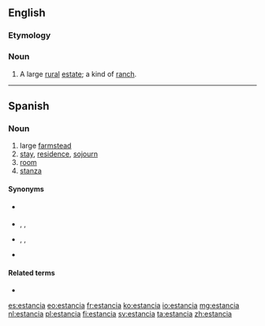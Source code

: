 {{also|estância|Estância}}
==English==
{{wikipedia}}

===Etymology===
{{etyl|es|en}}

===Noun===
{{en-noun}}

# {{label|en|of Latin America}} A large [[rural]] [[estate]]; a kind of [[ranch]].

----

==Spanish==

===Noun===
{{es-noun|f}}

# large [[farmstead]]
# [[stay]], [[residence]], [[sojourn]]
# [[room]]
# [[stanza]]

====Synonyms====
* {{sense|stay}} {{l|es|estadía}}
* {{sense|farm}} {{l|es|finca}}, {{l|es|cortijo}}, {{l|es|hacienda}}
* {{sense|room}} {{l|es|habitación}}, {{l|es|cuarto}}, {{l|es|pieza}}
* {{sense|stanza}} {{l|es|estrofa}}

====Related terms====
* {{l|es|estar}}

[[es:estancia]]
[[eo:estancia]]
[[fr:estancia]]
[[ko:estancia]]
[[io:estancia]]
[[mg:estancia]]
[[nl:estancia]]
[[pl:estancia]]
[[fi:estancia]]
[[sv:estancia]]
[[ta:estancia]]
[[zh:estancia]]
